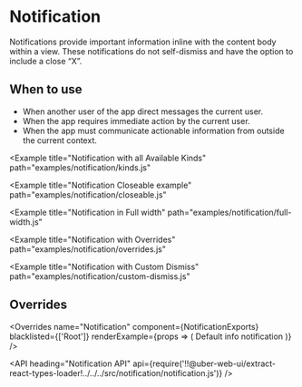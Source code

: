 <!--
Copyright (c) 2018-2019 Uber Technologies, Inc.

This source code is licensed under the MIT license found in the
LICENSE file in the root directory of this source tree.
-->





# Notification

Notifications provide important information inline with the content body within a view. These
notifications do not self-dismiss and have the option to include a close “X”.

## When to use

- When another user of the app direct messages the current user.
- When the app requires immediate action by the current user.
- When the app must communicate actionable information from outside the current context.

<Example title="Notification Basic Usage" path="examples/notification/basic.js">
  <Basic />
</Example>

<Example
  title="Notification with all Available Kinds"
  path="examples/notification/kinds.js"
>
  <Kinds />
</Example>

<Example
  title="Notification Closeable example"
  path="examples/notification/closeable.js"
>
  <Closeable />
</Example>

<Example
  title="Notification in Full width"
  path="examples/notification/full-width.js"
>
  <FullWidth />
</Example>

<Example
  title="Notification with Overrides"
  path="examples/notification/overrides.js"
>
  <Customization />
</Example>

<Example
  title="Notification with Custom Dismiss"
  path="examples/notification/custom-dismiss.js"
>
  <CustomDismiss />
</Example>

## Overrides

<Overrides
  name="Notification"
  component={NotificationExports}
  blacklisted={['Root']}
  renderExample={props => (
    <Notification overrides={props.overrides} closeable>
      Default info notification
    </Notification>
  )}
/>

<API
  heading="Notification API"
  api={require('!!@uber-web-ui/extract-react-types-loader!../../../src/notification/notification.js')}
/>
